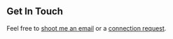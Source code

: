 ## Get In Touch

Feel free to [shoot me an email](mailto:melvinbiscarra25@gmail.com) or a [connection request](https://www.linkedin.com/in/2018kguo/).

